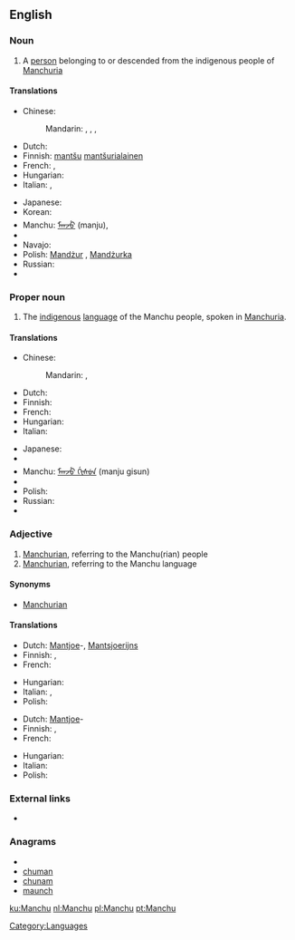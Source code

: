 ==English==
{{wikipedia}}

===Noun===
{{en-noun}}

# A [[person]] belonging to or descended from the indigenous people of [[Manchuria]]

====Translations====
{{trans-top|person}}
* Chinese:
*: Mandarin: {{t|zh|滿人|sc=Hani}}, {{t|zh|满人|tr=Mǎn-rén|sc=Hani}},  {{t|zh|滿洲人|sc=Hani}},  {{t|zh|满洲人|tr=Mǎnzhōu-rén|sc=Hani}}
* Dutch: {{t+|nl|Mantsjoe}}
* Finnish: [[mantšu]] [[mantšurialainen]]
* French: {{t+|fr|Mandchou|m}}, {{t+|fr|Mandchoue|f}}
* Hungarian: {{t-|hu|mandzsu}}
* Italian: {{t+|it|manciù}}, {{t+|it|mancese}}
{{trans-mid}}
* Japanese: {{t|ja|満洲人|tr=まんしゅうじん, Manshū-jin|sc=Jpan}}
* Korean: {{t|ko|만주인|tr=Manju-in|sc=Hang}}
* Manchu: [[ᠮᠠᠨᠵᡠ]] (manju),  {{tø|mnc|ᠮᠠᠨᠵᡠ|tr=manju}}
* {{trreq|Mongolian}}
* Navajo: {{tø|nv|Manchoo dineʼé}}
* Polish: [[Mandżur]] {{m}}, [[Mandżurka]] {{f}}
* Russian: {{t|ru|маньчжур|m|tr=man’čžúr|sc=Cyrl}}
* {{trreq|Tibetan}}
{{trans-bottom}}

===Proper noun===
{{en-proper noun}}

# The [[indigenous]] [[language]] of the Manchu people, spoken in [[Manchuria]].

====Translations====
{{trans-top|language}}
* Chinese:
*: Mandarin: {{t-|cmn|滿語|sc=Hani}}, {{t-|cmn|满语|tr=Mǎn-yǔ|sc=Hani}}
* Dutch: {{t+|nl|Mantsjoe}}
* Finnish: {{t-|fi|mantšu}}
* French: {{t+|fr|mandchou|m}}
* Hungarian: {{t-|hu|mandzsu}}
* Italian: {{t+|it|mancese|m}}
{{trans-mid}}
* Japanese: {{t|ja|満洲語|tr=まんしゅうご, Manshū-go|sc=Jpan}}
* {{trreq|Korean}}
* Manchu: [[ᠮᠠᠨᠵᡠ ᡤᡳᠰᡠᠨ]] (manju gisun)
* {{trreq|Mongolian}}
* Polish: {{t-|pl|mandżurski|m}}
* Russian: {{t|ru|маньчжурский|tr=man’čžúrskij|sc=Cyrl}}
* {{trreq|Tibetan}}
{{trans-bottom}}

===Adjective===
{{en-adj|-}}

# [[Manchurian]], referring to the Manchu(rian) people
# [[Manchurian]], referring to the Manchu language

====Synonyms====
* [[Manchurian]]

====Translations====
{{trans-top|Manchurian, referring to the Manchu(rian) people}}
* Dutch: [[Mantjoe]]-, [[Mantsjoerijns]]
* Finnish: {{t-|fi|mantšu}}, {{t-|fi|mantšurialainen}}
* French: {{t+|fr|mandchou}}
{{trans-mid}}
* Hungarian: {{t-|hu|mandzsu}}
* Italian: {{t+|it|mancese}}, {{t-|it|manciuriano}}
* Polish: {{t-|pl|mandżurski|m}}
{{trans-bottom}}

{{trans-top|Manchurian, referring to the Manchu language}}
* Dutch: [[Mantjoe]]-
* Finnish: {{t-|fi|mantšu}}, {{t-|fi|mantšurialainen}}
* French: {{t+|fr|mandchou}}
{{trans-mid}}
* Hungarian: {{t-|hu|mandzsu}}
* Italian: {{t+|it|mancese}}
* Polish: {{t-|pl|mandżurski|m}}
{{trans-bottom}}

===External links===
* {{ethnologue|code=mnc}}

===Anagrams===
* {{alphagram|achmnu}}
* [[chuman#English|chuman]]
* [[chunam#English|chunam]]
* [[maunch#English|maunch]]

[[Category:Languages]]

[[ku:Manchu]]
[[nl:Manchu]]
[[pl:Manchu]]
[[pt:Manchu]]